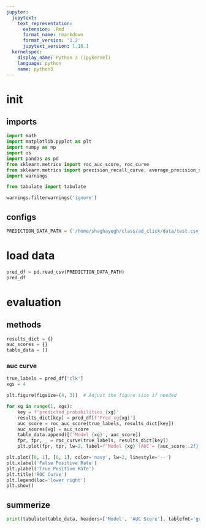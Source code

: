 ```yaml
---
jupyter:
  jupytext:
    text_representation:
      extension: .Rmd
      format_name: rmarkdown
      format_version: '1.2'
      jupytext_version: 1.16.1
  kernelspec:
    display_name: Python 3 (ipykernel)
    language: python
    name: python3
---
```


# init


## imports

```python
import math
import matplotlib.pyplot as plt
import numpy as np
import os
import pandas as pd
from sklearn.metrics import roc_auc_score, roc_curve
from sklearn.metrics import precision_recall_curve, average_precision_score
import warnings

from tabulate import tabulate

warnings.filterwarnings('ignore')
```

## configs

```python
PREDICTION_DATA_PATH = ('/home/shaghayegh/class/ad_click/data/test.csv')
```

# load data

```python
pred_df = pd.read_csv(PREDICTION_DATA_PATH)
pred_df
```

# evaluation


## methods

```python
results_dict = {}
auc_scores = {}
table_data = []
```

### auc curve

```python
true_labels = pred_df['clk']
xgs = 4

plt.figure(figsize=(4, 3))  # Adjust the figure size if needed

for xg in range(1, xgs):
    key = f'predicted_probabilities_{xg}'
    results_dict[key] = pred_df[f'Pred_xg{xg}']
    auc_score = roc_auc_score(true_labels, results_dict[key])
    auc_scores[xg] = auc_score
    table_data.append([f'Model {xg}', auc_score])
    fpr, tpr, _ = roc_curve(true_labels, results_dict[key])
    plt.plot(fpr, tpr, lw=2, label=f'Model {xg} (AUC = {auc_score:.2f})')

plt.plot([0, 1], [0, 1], color='navy', lw=2, linestyle='--')
plt.xlabel('False Positive Rate')
plt.ylabel('True Positive Rate')
plt.title('ROC Curve')
plt.legend(loc='lower right')
plt.show()
```

## summerize

```python
print(tabulate(table_data, headers=['Model', 'AUC Score'], tablefmt='grid'))
```
